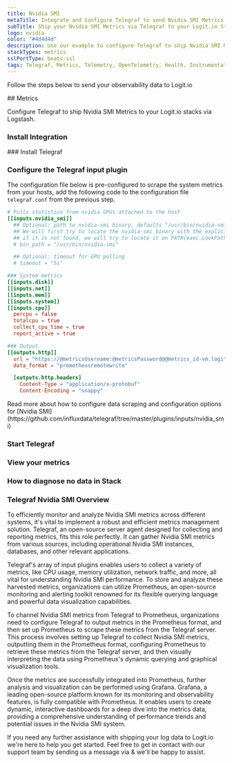 ```yaml
---
title: Nvidia SMI
metaTitle: Integrate and Configure Telegraf to send Nvidia SMI Metrics
subTitle: Ship your Nvidia SMI Metrics via Telegraf to your Logit.io Stack
logo: nvidia
color: "#4d4d4d"
description: Use our example to configure Telegraf to ship Nvidia SMI Metrics to your Logit.io stacks. Configure Telegraf to send Nvidia SMI Metrics to Logstash or Elastic.
stackTypes: metrics
sslPortType: beats-ssl
tags: Telegraf, Metrics, Telemetry, OpenTelemetry, Health, Instrumentation, Nvidia, GPU, Monitoring, Hardware
---
```


Follow the steps below to send your observability data to Logit.io

<Steps>
  ## Metrics

  Configure Telegraf to ship Nvidia SMI Metrics to your Logit.io stacks via Logstash.
  
  ### Install Integration
  <InstallIntegration/>
  ### Install Telegraf

  <InstallTelegraf />

  ### Configure the Telegraf input plugin

  The configuration file below is pre-configured to scrape the system metrics from your hosts, add the following code to the configuration file `telegraf.conf` from the previous step.

  ```toml copy showLineNumbers /@metricsUsername/ /@metricsPassword/ /@metrics_id/ /@vmAgentPort/
  # Pulls statistics from nvidia GPUs attached to the host
  [[inputs.nvidia_smi]]
    ## Optional: path to nvidia-smi binary, defaults "/usr/bin/nvidia-smi"
    ## We will first try to locate the nvidia-smi binary with the explicitly specified value (or default value),
    ## if it is not found, we will try to locate it on PATH(exec.LookPath), if it is still not found, an error will be returned
    # bin_path = "/usr/bin/nvidia-smi"

    ## Optional: timeout for GPU polling
    # timeout = "5s"

  ### System metrics
  [[inputs.disk]]
  [[inputs.net]]
  [[inputs.mem]]
  [[inputs.system]]
  [[inputs.cpu]]
    percpu = false
    totalcpu = true
    collect_cpu_time = true
    report_active = true

  ### Output
  [[outputs.http]]
    url = "https://@metricsUsername:@metricsPassword@@metrics_id-vm.logit.io:@vmAgentPort/api/v1/write"
    data_format = "prometheusremotewrite"

    [outputs.http.headers]
      Content-Type = "application/x-protobuf"
      Content-Encoding = "snappy"
  ```
  <Callout type="info">
    Read more about how to configure data scraping and configuration options for [Nvidia SMI](https://github.com/influxdata/telegraf/tree/master/plugins/inputs/nvidia_smi)
  </Callout>

  ### Start Telegraf

  <StartTelegraf />

  ### View your metrics
  <LaunchStack source="Nvidia_SMI_Metrics_via_Telegraf" utmMedium="metrics" utmCampaign="telegraf-NvidiaSMI-metrics" />

  ### How to diagnose no data in Stack

  <DiagnoseNoData />

</Steps>

### Telegraf Nvidia SMI Overview

To efficiently monitor and analyze Nvidia SMI metrics across different systems, it's vital to implement a robust and 
efficient metrics management solution. Telegraf, an open-source server agent designed for collecting and reporting 
metrics, fits this role perfectly. It can gather Nvidia SMI metrics from various sources, including operational 
Nvidia SMI instances, databases, and other relevant applications.
      
Telegraf's array of input plugins enables users to collect a variety of metrics, like CPU usage, memory utilization, 
network traffic, and more, all vital for understanding Nvidia SMI performance. To store and analyze these harvested 
metrics, organizations can utilize Prometheus, an open-source monitoring and alerting toolkit renowned for its 
flexible querying language and powerful data visualization capabilities.

To channel Nvidia SMI metrics from Telegraf to Prometheus, organizations need to configure Telegraf to output metrics 
in the Prometheus format, and then set up Prometheus to scrape these metrics from the Telegraf server. This process 
involves setting up Telegraf to collect Nvidia SMI metrics, outputting them in the Prometheus format, configuring 
Prometheus to retrieve these metrics from the Telegraf server, and then visually interpreting the data using 
Prometheus's dynamic querying and graphical visualization tools.

Once the metrics are successfully integrated into Prometheus, further analysis and visualization can be performed 
using Grafana. Grafana, a leading open-source platform known for its monitoring and observability features, is 
fully compatible with Prometheus. It enables users to create dynamic, interactive dashboards for a deep dive into 
the metrics data, providing a comprehensive understanding of performance trends and potential issues in the Nvidia SMI system.

If you need any further assistance with shipping your log data to Logit.io we're here to help you get started. 
Feel free to get in contact with our support team by sending us a message via <IntercomButton text="live chat" /> 
& we'll be happy to assist.